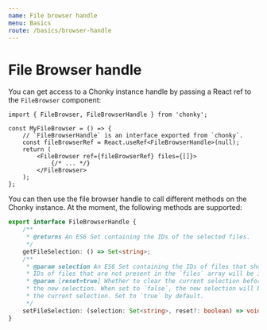 ```yaml
---
name: File browser handle
menu: Basics
route: /basics/browser-handle
---
```


# File Browser handle

You can get access to a Chonky instance handle by passing a React ref to the
`FileBrowser` component:

```tsx
import { FileBrowser, FileBrowserHandle } from 'chonky';

const MyFileBrowser = () => {
    // `FileBrowserHandle` is an interface exported from `chonky`.
    const fileBrowserRef = React.useRef<FileBrowserHandle>(null);
    return (
        <FileBrowser ref={fileBrowserRef} files={[]}>
            {/* ... */}
        </FileBrowser>
    );
};
```

You can then use the file browser handle to call different methods on the Chonky
instance. At the moment, the following methods are supported:

```ts
export interface FileBrowserHandle {
    /**
     * @returns An ES6 Set containing the IDs of the selected files.
     */
    getFileSelection: () => Set<string>;
    /**
     * @param selection An ES6 Set containing the IDs of files that should be selected.
     * IDs of files that are not present in the `files` array will be ignored.
     * @param [reset=true] Whether to clear the current selection before applying
     * the new selection. When set to `false`, the new selection will be merged with
     * the current selection. Set to `true` by default.
     */
    setFileSelection: (selection: Set<string>, reset?: boolean) => void;
}
```
